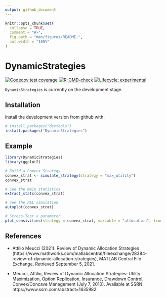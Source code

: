```yaml
---
output: github_document
---
```


<!-- README.md is generated from README.Rmd. Please edit that file -->

```r
knitr::opts_chunk$set(
  collapse = TRUE,
  comment = "#>",
  fig.path = "man/figures/README-",
  out.width = "100%"
)
```

# DynamicStrategies

<!-- badges: start -->
[![Codecov test coverage](https://codecov.io/gh/Reckziegel/DynamicStrategies/branch/main/graph/badge.svg)](https://codecov.io/gh/Reckziegel/DynamicStrategies?branch=main)
[![R-CMD-check](https://github.com/Reckziegel/DynamicStrategies/workflows/R-CMD-check/badge.svg)](https://github.com/Reckziegel/DynamicStrategies/actions)
[![Lifecycle: experimental](https://img.shields.io/badge/lifecycle-experimental-orange.svg)](https://lifecycle.r-lib.org/articles/stages.html#experimental)
<!-- badges: end -->

`DynamicStrategies` is currently on the development stage. 

## Installation

Install the development version from github with:

``` r
# install.packages("devtools")
install.packages("DynamicStrategies")
```

## Example

```r
library(DynamicStrategies)
library(ggplot2)

# Build a Convex Strategy
convex_strat <- simulate_strategy(strategy = "max_utility")
convex_strat

# See the main statistics
extract_stats(convex_strat)

# See the P&L simulation
autoplot(convex_strat)

# Stress-Test a parameter
plot_sensivities(strategy = convex_strat, variable = "allocation", from = 0, to = 1, size = 20)
```


## References

- Attilio Meucci (2021). Review of Dynamic Allocation Strategies (https://www.mathworks.com/matlabcentral/fileexchange/28384-review-of-dynamic-allocation-strategies), MATLAB Central File Exchange. Retrieved September 5, 2021.

- Meucci, Attilio, Review of Dynamic Allocation Strategies: Utility Maximization, Option Replication, Insurance, Drawdown Control, Convex/Concave Management (July 7, 2010). Available at SSRN: https://www.ssrn.com/abstract=1635982
